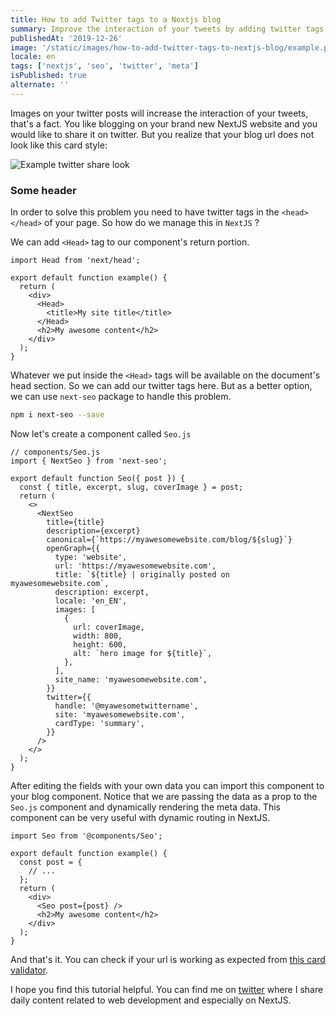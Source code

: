 ```yaml
---
title: How to add Twitter tags to a Nextjs blog
summary: Improve the interaction of your tweets by adding twitter tags to your NextJS blog
publishedAt: '2019-12-26'
image: '/static/images/how-to-add-twitter-tags-to-nextjs-blog/example.png'
locale: en
tags: ['nextjs', 'seo', 'twitter', 'meta']
isPublished: true
alternate: ''
---
```


Images on your twitter posts will increase the interaction of your tweets, that's a fact. You like blogging on your brand new NextJS website and you would like to share it on twitter. But you realize that your blog url does not look like this card style:

![Example twitter share look](./example.png)

### Some header

In order to solve this problem you need to have twitter tags in
the `<head></head>` of your page. So how do we manage this in `NextJS` ?

We can add `<Head>` tag to our component's return portion.

```JS
import Head from 'next/head';

export default function example() {
  return (
    <div>
      <Head>
        <title>My site title</title>
      </Head>
      <h2>My awesome content</h2>
    </div>
  );
}
```

Whatever we put inside the `<Head>` tags will be available on the document's head section. So we can add our twitter tags here. But as a better option, we can use `next-seo` package to handle this problem.

```bash
npm i next-seo --save
```

Now let's create a component called `Seo.js`

```JSX
// components/Seo.js
import { NextSeo } from 'next-seo';

export default function Seo({ post }) {
  const { title, excerpt, slug, coverImage } = post;
  return (
    <>
      <NextSeo
        title={title}
        description={excerpt}
        canonical={`https://myawesomewebsite.com/blog/${slug}`}
        openGraph={{
          type: 'website',
          url: 'https://myawesomewebsite.com',
          title: `${title} | originally posted on myawesomewebsite.com`,
          description: excerpt,
          locale: 'en_EN',
          images: [
            {
              url: coverImage,
              width: 800,
              height: 600,
              alt: `hero image for ${title}`,
            },
          ],
          site_name: 'myawesomewebsite.com',
        }}
        twitter={{
          handle: '@myawesometwittername',
          site: 'myawesomewebsite.com',
          cardType: 'summary',
        }}
      />
    </>
  );
}
```

After editing the fields with your own data you can import this component to your blog component. Notice that we are passing the data as a prop to the `Seo.js` component and dynamically rendering the meta data. This component can be very useful with dynamic routing in NextJS.

```JSX
import Seo from '@components/Seo';

export default function example() {
  const post = {
    // ...
  };
  return (
    <div>
      <Seo post={post} />
      <h2>My awesome content</h2>
    </div>
  );
}
```

And that's it. You can check if your url is working as expected from [this card validator](https://cards-dev.twitter.com/validator).

I hope you find this tutorial helpful. You can find me on [twitter](https://twitter.com/uguremirmustafa) where I share daily content related to web development and especially on NextJS.
